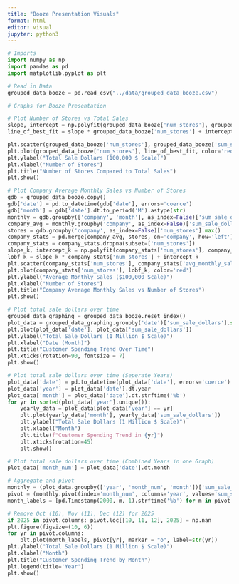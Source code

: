 ```yaml
---
title: "Booze Presentation Visuals"
format: html
editor: visual
jupyter: python3
---
```


```python
# Imports 
import numpy as np 
import pandas as pd 
import matplotlib.pyplot as plt

# Read in Data
grouped_data_booze = pd.read_csv("../data/grouped_data_booze.csv")

# Graphs for Booze Presentation

# Plot Number of Stores vs Total Sales
slope, intercept = np.polyfit(grouped_data_booze['num_stores'], grouped_data_booze['sum_sale_dollars'], 1)
line_of_best_fit = slope * grouped_data_booze['num_stores'] + intercept

plt.scatter(grouped_data_booze['num_stores'], grouped_data_booze['sum_sale_dollars']) 
plt.plot(grouped_data_booze['num_stores'], line_of_best_fit, color='red', label='Line of Best Fit') 
plt.ylabel("Total Sale Dollars (100,000 $ Scale)") 
plt.xlabel("Number of Stores") 
plt.title("Number of Stores Compared to Total Sales") 
plt.show()

# Plot Company Average Monthly Sales vs Number of Stores
gdb = grouped_data_booze.copy() 
gdb['date'] = pd.to_datetime(gdb['date'], errors='coerce')
gdb['month'] = gdb['date'].dt.to_period('M').astype(str) 
monthly = gdb.groupby(['company', 'month'], as_index=False)['sum_sale_dollars'].sum() 
company_avg = monthly.groupby('company', as_index=False)['sum_sale_dollars'].mean().rename(columns={'sum_sale_dollars': 'avg_monthly_sales'})
stores = gdb.groupby('company', as_index=False)['num_stores'].max() 
company_stats = pd.merge(company_avg, stores, on='company', how='left') 
company_stats = company_stats.dropna(subset=['num_stores']) 
slope_k, intercept_k = np.polyfit(company_stats['num_stores'], company_stats['avg_monthly_sales'], 1) 
lobf_k = slope_k * company_stats['num_stores'] + intercept_k 
plt.scatter(company_stats['num_stores'], company_stats['avg_monthly_sales']) 
plt.plot(company_stats['num_stores'], lobf_k, color='red') 
plt.ylabel("Average Monthly Sales ($100,000 Scale)") 
plt.xlabel("Number of Stores") 
plt.title("Company Average Monthly Sales vs Number of Stores") 
plt.show()

# Plot total sale dollars over time
grouped_data_graphing = grouped_data_booze.reset_index() 
plot_data = grouped_data_graphing.groupby('date')['sum_sale_dollars'].sum().reset_index() 
plt.plot(plot_data['date'], plot_data['sum_sale_dollars']) 
plt.ylabel("Total Sale Dollars (1 Million $ Scale)") 
plt.xlabel("Date (Month)") 
plt.title("Customer Spending Trend Over Time") 
plt.xticks(rotation=90, fontsize = 7) 
plt.show()

# Plot total sale dollars over time (Seperate Years) 
plot_data['date'] = pd.to_datetime(plot_data['date'], errors='coerce')
plot_data['year'] = plot_data['date'].dt.year
plot_data['month'] = plot_data['date'].dt.strftime('%b')
for yr in sorted(plot_data['year'].unique()):
    yearly_data = plot_data[plot_data['year'] == yr]
    plt.plot(yearly_data['month'], yearly_data['sum_sale_dollars'])
    plt.ylabel("Total Sale Dollars (1 Million $ Scale)")
    plt.xlabel("Month")
    plt.title(f"Customer Spending Trend in {yr}")
    plt.xticks(rotation=45)
    plt.show()

# Plot total sale dollars over time (Combined Years in one Graph)
plot_data['month_num'] = plot_data['date'].dt.month 

# Aggregate and pivot
monthly = (plot_data.groupby(['year', 'month_num', 'month'])['sum_sale_dollars'].sum().reset_index())
pivot = (monthly.pivot(index='month_num', columns='year', values='sum_sale_dollars').reindex(range(1, 13)).sort_index().fillna(0))
month_labels = [pd.Timestamp(2000, m, 1).strftime('%b') for m in pivot.index]

# Remove Oct (10), Nov (11), Dec (12) for 2025
if 2025 in pivot.columns: pivot.loc[[10, 11, 12], 2025] = np.nan
plt.figure(figsize=(10, 6)) 
for yr in pivot.columns: 
    plt.plot(month_labels, pivot[yr], marker = "o", label=str(yr))
plt.ylabel("Total Sale Dollars (1 Million $ Scale)") 
plt.xlabel("Month") 
plt.title("Customer Spending Trend by Month") 
plt.legend(title='Year')
plt.show()
```